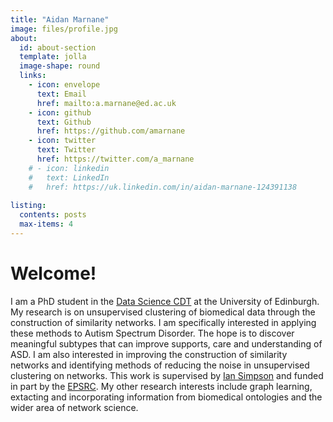 ```yaml
---
title: "Aidan Marnane"
image: files/profile.jpg
about:
  id: about-section
  template: jolla
  image-shape: round
  links:
    - icon: envelope
      text: Email
      href: mailto:a.marnane@ed.ac.uk
    - icon: github
      text: Github
      href: https://github.com/amarnane
    - icon: twitter
      text: Twitter
      href: https://twitter.com/a_marnane
    # - icon: linkedin
    #   text: LinkedIn
    #   href: https://uk.linkedin.com/in/aidan-marnane-124391138
   
listing:
  contents: posts
  max-items: 4 
---
```


:::{#about-section}

# Welcome!
I am a PhD student in the [Data Science CDT](http://datascience.inf.ed.ac.uk/) at the University of Edinburgh. My research is on unsupervised clustering of biomedical data through the construction of similarity networks. I am specifically interested in applying these methods to Autism Spectrum Disorder. The hope is to discover meaningful subtypes that can improve supports, care and understanding of ASD. I am also interested in improving the construction of similarity networks and identifying methods of reducing the noise in unsupervised clustering on networks. This work is supervised by [Ian Simpson](http://homepages.inf.ed.ac.uk/thospeda/) and funded in part by the [EPSRC](https://epsrc.ukri.org/). My other research interests include graph learning, extacting and incorporating information from biomedical ontologies and the wider area of network science.

:::

